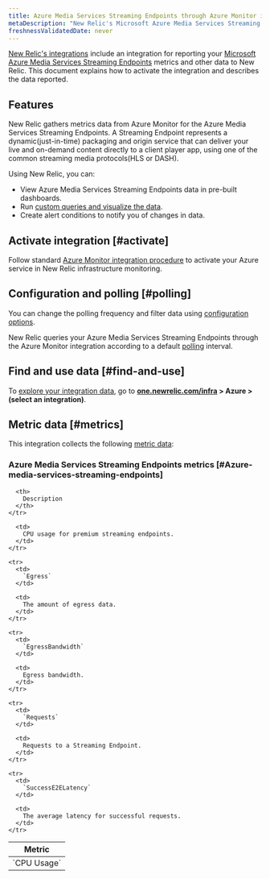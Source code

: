 ```yaml
---
title: Azure Media Services Streaming Endpoints through Azure Monitor integration
metaDescription: "New Relic's Microsoft Azure Media Services Streaming Endpoints integration: what data it reports and how to enable it."
freshnessValidatedDate: never
---
```


[New Relic's integrations](/docs/infrastructure/integrations-getting-started/getting-started/introduction-infrastructure-integrations) include an integration for reporting your [Microsoft Azure Media Services Streaming Endpoints](https://learn.microsoft.com/en-us/azure/media-services/latest/stream-streaming-endpoint-concept) metrics and other data to New Relic. This document explains how to activate the integration and describes the data reported.

## Features

New Relic gathers metrics data from Azure Monitor for the Azure Media Services Streaming Endpoints. A Streaming Endpoint represents a dynamic(just-in-time) packaging and origin service that can deliver your live and on-demand content directly to a client player app, using one of the common streaming media protocols(HLS or DASH).

Using New Relic, you can:

* View Azure Media Services Streaming Endpoints data in pre-built dashboards.
* Run [custom queries and visualize the data](/docs/infrastructure/integrations-getting-started/getting-started/use-integration-data-new-relic-insights).
* Create alert conditions to notify you of changes in data.

## Activate integration [#activate]

Follow standard [Azure Monitor integration procedure](/docs/infrastructure/microsoft-azure-integrations/azure-integrations-list/azure-monitor) to activate your Azure service in New Relic infrastructure monitoring.

## Configuration and polling [#polling]

You can change the polling frequency and filter data using [configuration options](/docs/infrastructure/microsoft-azure-integrations/azure-integrations-list/azure-monitor/#settings).

New Relic queries your Azure Media Services Streaming Endpoints through the Azure Monitor integration according to a default [polling](/docs/infrastructure/microsoft-azure-integrations/azure-integrations-list/azure-monitor/#settings) interval.

## Find and use data [#find-and-use]

To [explore your integration data](/docs/infrastructure/integrations/find-use-infrastructure-integration-data), go to <DoNotTranslate>**[one.newrelic.com/infra](https://one.newrelic.com/infra) > Azure > (select an integration)**</DoNotTranslate>.

## Metric data [#metrics]

This integration collects the following [metric data](/docs/infrastructure/integrations-getting-started/getting-started/understand-integration-data-data-types#metric):

### Azure Media Services Streaming Endpoints metrics [#Azure-media-services-streaming-endpoints]

<table>
  <thead>
    <tr>
      <th style={{ width: "300px" }}>
        Metric
      </th>

      <th>
        Description
      </th>
    </tr>
  </thead>

  <tbody>
    <tr>
      <td>
        `CPU Usage`
      </td>

      <td>
        CPU usage for premium streaming endpoints.
      </td>
    </tr>

    <tr>
      <td>
        `Egress`
      </td>

      <td>
        The amount of egress data.
      </td>
    </tr>

    <tr>
      <td>
        `EgressBandwidth`
      </td>

      <td>
        Egress bandwidth.
      </td>
    </tr>

    <tr>
      <td>
        `Requests`
      </td>

      <td>
        Requests to a Streaming Endpoint.
      </td>
    </tr>

    <tr>
      <td>
        `SuccessE2ELatency`
      </td>

      <td>
        The average latency for successful requests.
      </td>
    </tr>
  </tbody>
</table>

